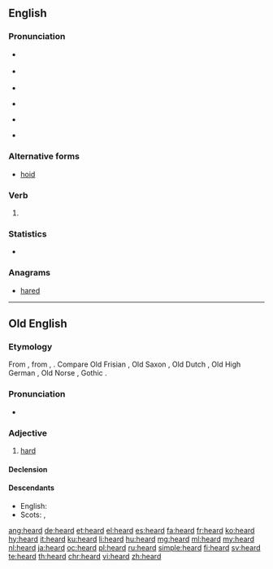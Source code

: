==English==
{{wikipedia|dab=heard}}

===Pronunciation===
* {{a|RP}} {{IPA|/ˈhɜːd/|lang=en}}
* {{a|US}} {{IPA|/ˈhɝd/|lang=en}}
* {{audio|en-us-heard.ogg|Audio (US)|lang=en}}
* {{a|NYC}} {{IPA|/hɜɪd/|lang=en}}
* {{a|Ireland}} {{IPA|/hiːɹd/|lang=en}}
* {{rhymes|ɜː(r)d|lang=en}}

===Alternative forms===
* [[hoid]]

===Verb===
{{head|en}}

# {{en-past of|hear}}

===Statistics===
* {{rank|both|having|look|200|heard|night|mind|heart}}

===Anagrams===
* [[hared#English|hared]]

----

==Old English==

===Etymology===
From {{etyl|gem-pro|ang}} {{m|gem-pro|*harduz}}, from {{etyl|ine-pro|ang}} {{m|ine-pro|*kert-}}, {{m|ine-pro|*kret-||strong; powerful}}. Compare Old Frisian {{term|herd|lang=ofs}}, Old Saxon {{term|hard|lang=osx}}, Old Dutch {{term|hart|lang=odt}}, Old High German {{term|hart|lang=goh}}, Old Norse {{term|harðr|lang=non}}, Gothic {{term|𐌷𐌰𐍂𐌳𐌿𐍃|tr=hardus|lang=got}}.

===Pronunciation===
* {{IPA|/ˈhæɑrd/|lang=ang}}

===Adjective===
{{ang-adj}}

# [[hard]]

====Declension====
{{ang-adjdec-long|heard}}

====Descendants====
* English: {{l/en|hard}}
* Scots: {{l|sco|hard}}, {{l|sco|haird}}

[[ang:heard]]
[[de:heard]]
[[et:heard]]
[[el:heard]]
[[es:heard]]
[[fa:heard]]
[[fr:heard]]
[[ko:heard]]
[[hy:heard]]
[[it:heard]]
[[ku:heard]]
[[li:heard]]
[[hu:heard]]
[[mg:heard]]
[[ml:heard]]
[[my:heard]]
[[nl:heard]]
[[ja:heard]]
[[oc:heard]]
[[pl:heard]]
[[ru:heard]]
[[simple:heard]]
[[fi:heard]]
[[sv:heard]]
[[te:heard]]
[[th:heard]]
[[chr:heard]]
[[vi:heard]]
[[zh:heard]]
